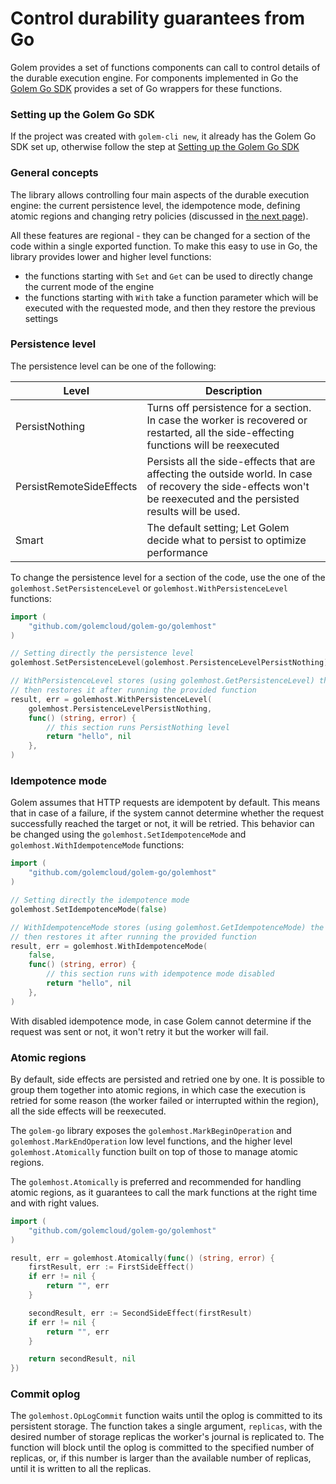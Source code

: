 # Control durability guarantees from Go

Golem provides a set of functions components can call to control details of the durable execution engine. For components implemented in Go the [Golem Go SDK](/docs/go-language-guide/golem-go-sdk.mdx) provides a set of Go wrappers for these functions.

### Setting up the Golem Go SDK

If the project was created with `golem-cli new`, it already has the Golem Go SDK set up, otherwise follow the step at [Setting up the Golem Go SDK](/docs/go-language-guide/golem-go-sdk.mdx)

### General concepts

The library allows controlling four main aspects of the durable execution engine: the current persistence level, the idempotence mode, defining atomic regions and changing retry policies (discussed in [the next page](/docs/go-language-guide/retries.mdx)).

All these features are regional - they can be changed for a section of the code within a single exported function. To make this easy to use in Go, the library provides lower and higher level functions:

- the functions starting with `Set` and `Get` can be used to directly change the current mode of the engine
- the functions starting with `With` take a function parameter which will be executed with the requested mode, and then they restore the previous settings

### Persistence level

The persistence level can be one of the following:

| Level                    | Description                                                                                                                                                          |
| ------------------------ | -------------------------------------------------------------------------------------------------------------------------------------------------------------------- |
| PersistNothing           | Turns off persistence for a section. In case the worker is recovered or restarted, all the side-effecting functions will be reexecuted                               |
| PersistRemoteSideEffects | Persists all the side-effects that are affecting the outside world. In case of recovery the side-effects won't be reexecuted and the persisted results will be used. |
| Smart                    | The default setting; Let Golem decide what to persist to optimize performance                                                                                        |

To change the persistence level for a section of the code, use the one of the `golemhost.SetPersistenceLevel` or `golemhost.WithPersistenceLevel` functions:

```go
import (
	"github.com/golemcloud/golem-go/golemhost"
)

// Setting directly the persistence level
golemhost.SetPersistenceLevel(golemhost.PersistenceLevelPersistNothing)

// WithPersistenceLevel stores (using golemhost.GetPersistenceLevel) the current persistence level and
// then restores it after running the provided function
result, err = golemhost.WithPersistenceLevel(
	golemhost.PersistenceLevelPersistNothing,
	func() (string, error) {
		// this section runs PersistNothing level
		return "hello", nil
	},
)
```

### Idempotence mode

Golem assumes that HTTP requests are idempotent by default. This means that in case of a failure, if the system cannot determine whether the request successfully reached the target or not, it will be retried. This behavior can be changed using the `golemhost.SetIdempotenceMode` and `golemhost.WithIdempotenceMode` functions:

```go
import (
	"github.com/golemcloud/golem-go/golemhost"
)

// Setting directly the idempotence mode
golemhost.SetIdempotenceMode(false)

// WithIdempotenceMode stores (using golemhost.GetIdempotenceMode) the current idempotence mode and
// then restores it after running the provided function
result, err = golemhost.WithIdempotenceMode(
	false,
	func() (string, error) {
		// this section runs with idempotence mode disabled
		return "hello", nil
	},
)
```

With disabled idempotence mode, in case Golem cannot determine if the request was sent or not, it won't retry it but the worker will fail.

### Atomic regions

By default, side effects are persisted and retried one by one. It is possible to group them together into atomic regions, in which case the execution is retried for some reason (the worker failed or interrupted within the region), all the side effects will be reexecuted.

The `golem-go` library exposes the `golemhost.MarkBeginOperation` and `golemhost.MarkEndOperation` low level functions, and the higher level `golemhost.Atomically` function built on top of those to manage atomic regions.

The `golemhost.Atomically` is preferred and recommended for handling atomic regions, as it guarantees to call the mark functions at the right time and with right values.

```go
import (
	"github.com/golemcloud/golem-go/golemhost"
)

result, err = golemhost.Atomically(func() (string, error) {
	firstResult, err := FirstSideEffect()
	if err != nil {
		return "", err
	}

	secondResult, err := SecondSideEffect(firstResult)
	if err != nil {
		return "", err
	}

	return secondResult, nil
})
```

### Commit oplog

The `golemhost.OpLogCommit` function waits until the oplog is committed to its persistent storage. The function takes a single argument, `replicas`, with the desired number of storage replicas the worker's journal is replicated to. The function will block until the oplog is committed to the specified number of replicas, or, if this number is larger than the available number of replicas, until it is written to all the replicas.
